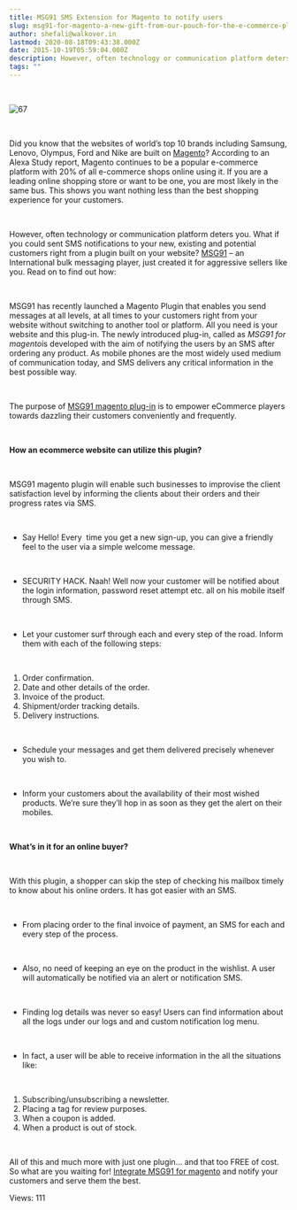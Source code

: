 ```yaml
---
title: MSG91 SMS Extension for Magento to notify users
slug: msg91-for-magento-a-new-gift-from-our-pouch-for-the-e-commerce-platform
author: shefali@walkover.in
lastmod: 2020-08-18T09:43:38.000Z
date: 2015-10-19T05:59:04.000Z
description: However, often technology or communication platform deters you. What if you could sent SMS notifications to your new, existing and potential customers right from a plugin built on your website? an International bulk messaging player, just created it for aggressive sellers like you. Read on to find out how
tags: ""
---
```


 


![67](https://images-msg91.s3.ap-south-1.amazonaws.com/content/images/wordpress/2015/10/67.png)

 


  

Did you know that the websites of world’s top 10 brands including Samsung, Lenovo, Olympus, Ford and Nike are built on [Magento](https://magento.com/)? According to an Alexa Study report, Magento continues to be a popular e-commerce platform with 20% of all e-commerce shops online using it. If you are a leading online shopping store or want to be one, you are most likely in the same bus. This shows you want nothing less than the best shopping experience for your customers. 


 


However, often technology or communication platform deters you. What if you could sent SMS notifications to your new, existing and potential customers right from a plugin built on your website? [MSG91](https://msg91.com) – an International bulk messaging player, just created it for aggressive sellers like you. Read on to find out how:


 


MSG91 has recently launched a Magento Plugin that enables you send messages at all levels, at all times to your customers right from your website without switching to another tool or platform. All you need is your website and this plug-in. The newly introduced plug-in, called as *MSG91 for magento*is developed with the aim of notifying the users by an SMS after ordering any product. As mobile phones are the most widely used medium of communication today, and SMS delivers any critical information in the best possible way. 


 


The purpose of [MSG91 magento plug-in](http://www.magentocommerce.com/magento-connect/msg91-messaging-extension.html) is to empower eCommerce players towards dazzling their customers conveniently and frequently.


 


**How an ecommerce website can utilize this plugin?**


 


MSG91 magento plugin will enable such businesses to improvise the client satisfaction level by informing the clients about their orders and their progress rates via SMS.


 


* Say Hello! Every  time you get a new sign-up, you can give a friendly feel to the user via a simple welcome message.


 


* SECURITY HACK. Naah! Well now your customer will be notified about the login information, password reset attempt etc. all on his mobile itself through SMS.


 


* Let your customer surf through each and every step of the road. Inform them with each of the following steps:


 


1. Order confirmation.
2. Date and other details of the order.
3. Invoice of the product.
4. Shipment/order tracking details.
5. Delivery instructions.


 


* Schedule your messages and get them delivered precisely whenever you wish to.


 


* Inform your customers about the availability of their most wished products. We’re sure they’ll hop in as soon as they get the alert on their mobiles.


 


**What’s in it for an online buyer?**


 


With this plugin, a shopper can skip the step of checking his mailbox timely to know about his online orders. It has got easier with an SMS.


 


* From placing order to the final invoice of payment, an SMS for each and every step of the process.


 


* Also, no need of keeping an eye on the product in the wishlist. A user will automatically be notified via an alert or notification SMS.


 


* Finding log details was never so easy! Users can find information about all the logs under our logs and and custom notification log menu.


 


* In fact, a user will be able to receive information in the all the situations like:


 


1. Subscribing/unsubscribing a newsletter.
2. Placing a tag for review purposes.
3. When a coupon is added.
4. When a product is out of stock.


 


All of this and much more with just one plugin… and that too FREE of cost. So what are you waiting for! [Integrate MSG91 for magento](https://msg91.com/help) and notify your customers and serve them the best.


 Views: 111


